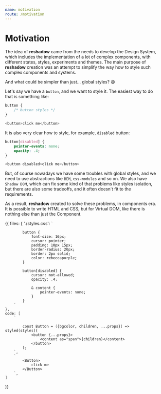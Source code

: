 ```yaml
---
name: motivation
route: /motivation
---
```



# Motivation

The idea of **reshadow** came from the needs to develop the Design System, which includes the implementation of a lot of complex components, with different states, styles, experiments and themes.
The main purpose of **reshadow** creation was an attempt to simplify the way how to style such complex components and systems.

And what could be simpler than just... global styles? 😄

Let's say we have a `button`, and we want to style it. The easiest way to do that is something like:

```css
button {
    /* button styles */
}
```
```js
<button>click me</button>
```

It is also very clear how to style, for example, `disabled` button:

```css
button[disabled] {
    pointer-events: none;
    opacity: .4;
}
```
```js
<button disabled>click me</button>
```

But, of course nowadays we have some troubles with global styles, and we need to use abstractions like `BEM`, `css-modules` and so on.
We also have `Shadow DOM`, which can fix some kind of that problems like styles isolation, but there are also some tradeoffs, and it often doesn't fit to the requirements.

As a result, **reshadow** created to solve these problems, in components era.
It is possible to write HTML and CSS, but for Virtual DOM, like there is nothing else than just the Component.

<Editor filename={__filename}>{{
    files: {
        './styles.css': `

            button {
                font-size: 16px;
                cursor: pointer;
                padding: 10px 15px;
                border-radius: 20px;
                border: 2px solid;
                color: rebeccapurple;
            }

            button[disabled] {
                cursor: not-allowed;
                opacity: .4;

                & content {
                    pointer-events: none;
                }
            }
        `
    },
    code: [
        `

            const Button = ({bgcolor, children, ...props}) => styled(styles)(
                <button {...props}>
                    <content as="span">{children}</content>
                </button>
            );
        `,
        `
            <Button>
                click me
            </Button>
        `,
    ]
}}
</Editor>

